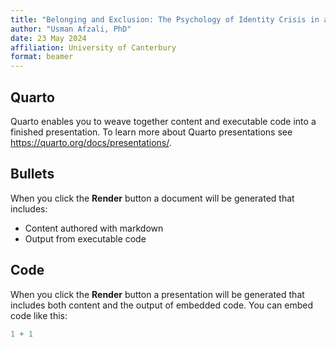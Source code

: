```yaml
---
title: "Belonging and Exclusion: The Psychology of Identity Crisis in a Diverse World"
author: "Usman Afzali, PhD"
date: 23 May 2024
affiliation: University of Canterbury
format: beamer
---
```


## Quarto

Quarto enables you to weave together content and executable code into a finished presentation. To learn more about Quarto presentations see <https://quarto.org/docs/presentations/>.

## Bullets

When you click the **Render** button a document will be generated that includes:

-   Content authored with markdown
-   Output from executable code

## Code

When you click the **Render** button a presentation will be generated that includes both content and the output of embedded code. You can embed code like this:

```r
1 + 1
```


